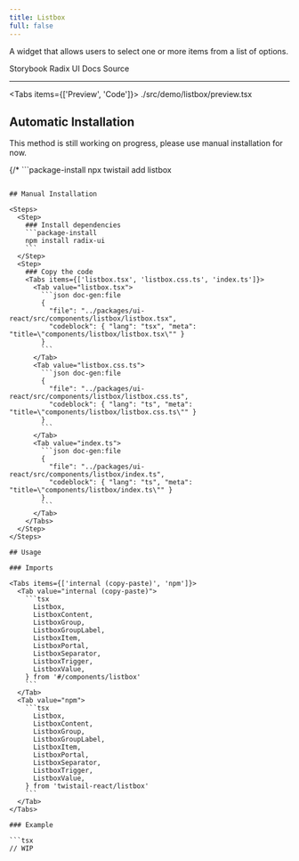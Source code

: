 ```yaml
---
title: Listbox
full: false
---
```


A widget that allows users to select one or more items from a list of options.

<Badges>
  <BadgeLink href="https://storybook.twistail.com/?path=/docs/base-components-listbox--default" external>
    Storybook
  </BadgeLink>
  <BadgeLink href="https://www.radix-ui.com/primitives/docs/components/select#api-reference" external>
    Radix UI Docs
  </BadgeLink>
  <BadgeLink href="https://github.com/riipandi/twistail/tree/main/packages/ui-react/src/components/listbox" external>
    Source
  </BadgeLink>
</Badges>

---


<Tabs items={['Preview', 'Code']}>
  <Tab value="Preview" className="rounded-b-xl flex min-h-44 flex-wrap items-start justify-start gap-4 py-20 not-prose">
    <Demo />
  </Tab>
  <Tab value="Code">
    <include cwd lang="tsx">./src/demo/listbox/preview.tsx</include>
  </Tab>
</Tabs>

## Automatic Installation

<Callout type='warn'>
  This method is still working on progress, please use manual installation for now.
</Callout>

{/* ```package-install
npx twistail add listbox
``` */}

## Manual Installation

<Steps>
  <Step>
    ### Install dependencies
    ```package-install
    npm install radix-ui
    ```
  </Step>
  <Step>
    ### Copy the code
    <Tabs items={['listbox.tsx', 'listbox.css.ts', 'index.ts']}>
      <Tab value="listbox.tsx">
        ```json doc-gen:file
        {
          "file": "../packages/ui-react/src/components/listbox/listbox.tsx",
          "codeblock": { "lang": "tsx", "meta": "title=\"components/listbox/listbox.tsx\"" }
        }
        ```
      </Tab>
      <Tab value="listbox.css.ts">
        ```json doc-gen:file
        {
          "file": "../packages/ui-react/src/components/listbox/listbox.css.ts",
          "codeblock": { "lang": "ts", "meta": "title=\"components/listbox/listbox.css.ts\"" }
        }
        ```
      </Tab>
      <Tab value="index.ts">
        ```json doc-gen:file
        {
          "file": "../packages/ui-react/src/components/listbox/index.ts",
          "codeblock": { "lang": "ts", "meta": "title=\"components/listbox/index.ts\"" }
        }
        ```
      </Tab>
    </Tabs>
  </Step>
</Steps>

## Usage

### Imports

<Tabs items={['internal (copy-paste)', 'npm']}>
  <Tab value="internal (copy-paste)">
    ```tsx
      Listbox,
      ListboxContent,
      ListboxGroup,
      ListboxGroupLabel,
      ListboxItem,
      ListboxPortal,
      ListboxSeparator,
      ListboxTrigger,
      ListboxValue,
    } from '#/components/listbox'
    ```
  </Tab>
  <Tab value="npm">
    ```tsx
      Listbox,
      ListboxContent,
      ListboxGroup,
      ListboxGroupLabel,
      ListboxItem,
      ListboxPortal,
      ListboxSeparator,
      ListboxTrigger,
      ListboxValue,
    } from 'twistail-react/listbox'
    ```
  </Tab>
</Tabs>

### Example

```tsx
// WIP
```
